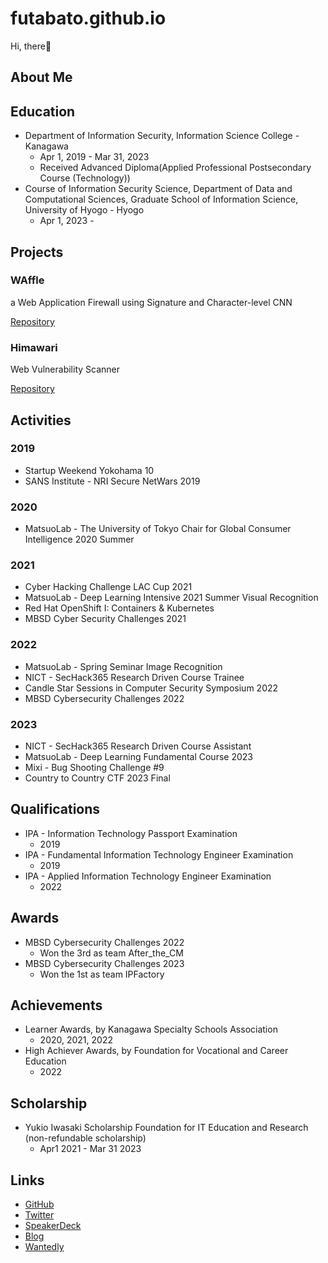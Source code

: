 # futabato.github.io

Hi, there👋

## About Me

## Education

- Department of Information Security, Information Science College - Kanagawa
  - Apr 1, 2019 - Mar 31, 2023
  - Received Advanced Diploma(Applied Professional Postsecondary Course (Technology))
- Course of Information Security Science, Department of Data and Computational Sciences, Graduate School of Information Science, University of Hyogo - Hyogo
  - Apr 1, 2023 -

## Projects

### WAffle

a Web Application Firewall using Signature and Character-level CNN

[Repository](https://github.com/futabato/WAffle)

### Himawari

Web Vulnerability Scanner

[Repository](https://github.com/After-the-CM/Himawari)

## Activities

### 2019

- Startup Weekend Yokohama 10
- SANS Institute - NRI Secure NetWars 2019

### 2020

- MatsuoLab - The University of Tokyo Chair for Global Consumer Intelligence 2020 Summer

### 2021

- Cyber Hacking Challenge LAC Cup 2021
- MatsuoLab - Deep Learning Intensive 2021 Summer Visual Recognition
- Red Hat OpenShift I: Containers & Kubernetes
- MBSD Cyber Security Challenges 2021

### 2022

- MatsuoLab - Spring Seminar Image Recognition
- NICT - SecHack365 Research Driven Course Trainee
- Candle Star Sessions in Computer Security Symposium 2022
- MBSD Cybersecurity Challenges 2022

### 2023

- NICT - SecHack365 Research Driven Course Assistant
- MatsuoLab - Deep Learning Fundamental Course 2023
- Mixi - Bug Shooting Challenge #9
- Country to Country CTF 2023 Final

## Qualifications

- IPA - Information Technology Passport Examination
  - 2019
- IPA - Fundamental Information Technology Engineer Examination
  - 2019
- IPA - Applied Information Technology Engineer Examination
  - 2022

## Awards

- MBSD Cybersecurity Challenges 2022
  - Won the 3rd as team After_the_CM
- MBSD Cybersecurity Challenges 2023
  - Won the 1st as team IPFactory

## Achievements

- Learner Awards, by Kanagawa Specialty Schools Association
  - 2020, 2021, 2022
- High Achiever Awards, by Foundation for Vocational and Career Education
  - 2022

## Scholarship

- Yukio Iwasaki Scholarship Foundation for IT Education and Research (non-refundable scholarship)
  - Apr1 2021 - Mar 31 2023

## Links

- [GitHub](https://github.com/futabato)
- [Twitter](https://twitter.com/01futabato10)
- [SpeakerDeck](https://speakerdeck.com/futabato)
- [Blog](https://01futabato10.hateblo.jp/)
- [Wantedly](https://www.wantedly.com/id/futabato)
